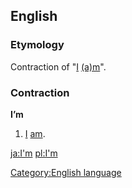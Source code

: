 ==English==

===Etymology===
Contraction of "[[I]] [[am|(a)m]]".

===Contraction===
'''I’m'''

# [[I]] [[am]].

[[Category:English language]]

[[ja:I'm]]
[[pl:I'm]]